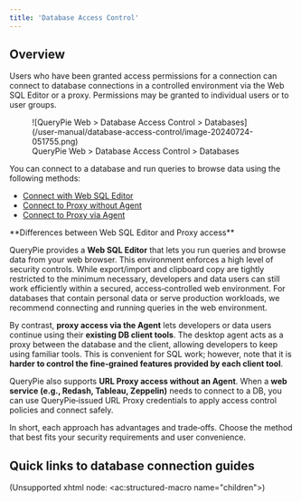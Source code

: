 ```yaml
---
title: 'Database Access Control'
---
```



## Overview

Users who have been granted access permissions for a connection can connect to database connections in a controlled environment via the Web SQL Editor or a proxy. Permissions may be granted to individual users or to user groups.

<figure data-layout="center" data-align="center">
![QueryPie Web &gt; Database Access Control &gt; Databases](/user-manual/database-access-control/image-20240724-051755.png)
<figcaption>
QueryPie Web &gt; Database Access Control &gt; Databases
</figcaption>
</figure>

You can connect to a database and run queries to browse data using the following methods:

* [Connect with Web SQL Editor](database-access-control/connecting-with-web-sql-editor)
* [Connect to Proxy without Agent](database-access-control/connecting-to-proxy-without-agent)
* [Connect to Proxy via Agent](user-agent)

<Callout type="info">
**Differences between Web SQL Editor and Proxy access**

QueryPie provides a **Web SQL Editor** that lets you run queries and browse data from your web browser. This environment enforces a high level of security controls. While export/import and clipboard copy are tightly restricted to the minimum necessary, developers and data users can still work efficiently within a secured, access‑controlled web environment. For databases that contain personal data or serve production workloads, we recommend connecting and running queries in the web environment.

By contrast, **proxy access via the Agent** lets developers or data users continue using their **existing DB client tools**. The desktop agent acts as a proxy between the database and the client, allowing developers to keep using familiar tools. This is convenient for SQL work; however, note that it is **harder to control the fine‑grained features provided by each client tool**.

QueryPie also supports **URL Proxy access without an Agent**. When a **web service (e.g., Redash, Tableau, Zeppelin)** needs to connect to a DB, you can use QueryPie‑issued URL Proxy credentials to apply access control policies and connect safely.

In short, each approach has advantages and trade‑offs. Choose the method that best fits your security requirements and user convenience.
</Callout>

## Quick links to database connection guides

(Unsupported xhtml node: &lt;ac:structured-macro name="children"&gt;)
